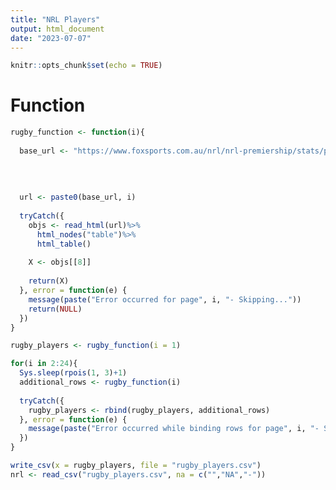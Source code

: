 ```yaml
---
title: "NRL Players"
output: html_document
date: "2023-07-07"
---
```


```r
knitr::opts_chunk$set(echo = TRUE)
```
# Function
```r
rugby_function <- function(i){
  
  base_url <- "https://www.foxsports.com.au/nrl/nrl-premiership/stats/players?editiondata=none&fromakamai=true&pt=none&device=DESKTOP&wpa=BB44D82C3D7223D393F2AE47579FB5EA6791ABE4&pageNumber="
  
  
  
  
  url <- paste0(base_url, i)
  
  tryCatch({
    objs <- read_html(url)%>%
      html_nodes("table")%>%
      html_table()
    
    X <- objs[[8]]
    
    return(X)
  }, error = function(e) {
    message(paste("Error occurred for page", i, "- Skipping..."))
    return(NULL)
  })
}
```

```r
rugby_players <- rugby_function(i = 1)

for(i in 2:24){
  Sys.sleep(rpois(1, 3)+1)
  additional_rows <- rugby_function(i)
  
  tryCatch({
    rugby_players <- rbind(rugby_players, additional_rows)
  }, error = function(e) {
    message(paste("Error occurred while binding rows for page", i, "- Skipping..."))
  })
}
```


```r
write_csv(x = rugby_players, file = "rugby_players.csv")
nrl <- read_csv("rugby_players.csv", na = c("","NA","-"))
```




